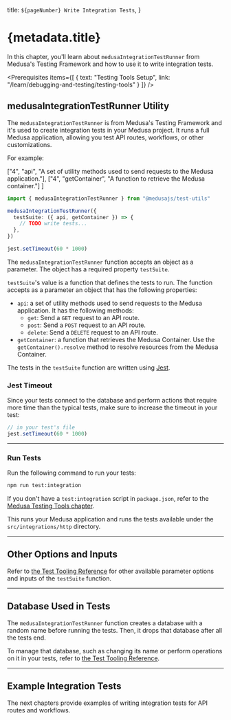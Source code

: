 
  title: `${pageNumber} Write Integration Tests`,
}

# {metadata.title}

In this chapter, you'll learn about `medusaIntegrationTestRunner` from Medusa's Testing Framework and how to use it to write integration tests.

<Prerequisites
  items={[
    {
      text: "Testing Tools Setup",
      link: "/learn/debugging-and-testing/testing-tools"
    }
  ]}
/>

## medusaIntegrationTestRunner Utility

The `medusaIntegrationTestRunner` is from Medusa's Testing Framework and it's used to create integration tests in your Medusa project. It runs a full Medusa application, allowing you test API routes, workflows, or other customizations.

For example:

  ["4", "api", "A set of utility methods used to send requests to the Medusa application."],
  ["4", "getContainer", "A function to retrieve the Medusa container."]
]

```ts title="integration-tests/http/test.spec.ts" highlights={highlights}
import { medusaIntegrationTestRunner } from "@medusajs/test-utils"

medusaIntegrationTestRunner({
  testSuite: ({ api, getContainer }) => {
    // TODO write tests...
  },
})

jest.setTimeout(60 * 1000)
```

The `medusaIntegrationTestRunner` function accepts an object as a parameter. The object has a required property `testSuite`.

`testSuite`'s value is a function that defines the tests to run. The function accepts as a parameter an object that has the following properties:

- `api`: a set of utility methods used to send requests to the Medusa application. It has the following methods:
    - `get`: Send a `GET` request to an API route.
    - `post`: Send a `POST` request to an API route.
    - `delete`: Send a `DELETE` request to an API route.
- `getContainer`: a function that retrieves the Medusa Container. Use the `getContainer().resolve` method to resolve resources from the Medusa Container.

The tests in the `testSuite` function are written using [Jest](https://jestjs.io/).

### Jest Timeout

Since your tests connect to the database and perform actions that require more time than the typical tests, make sure to increase the timeout in your test:

```ts title="integration-tests/http/test.spec.ts"
// in your test's file
jest.setTimeout(60 * 1000)
```

---

### Run Tests

Run the following command to run your tests:

```bash npm2yarn
npm run test:integration
```

<Note title="Tip">

If you don't have a `test:integration` script in `package.json`, refer to the [Medusa Testing Tools chapter](../page.mdx#add-test-commands).

</Note>

This runs your Medusa application and runs the tests available under the `src/integrations/http` directory.

---

## Other Options and Inputs

Refer to [the Test Tooling Reference](!resources!/test-tools-reference/medusaIntegrationTestRunner) for other available parameter options and inputs of the `testSuite` function.

---

## Database Used in Tests

The `medusaIntegrationTestRunner` function creates a database with a random name before running the tests. Then, it drops that database after all the tests end.

To manage that database, such as changing its name or perform operations on it in your tests, refer to [the Test Tooling Reference](!resources!/test-tools-reference/medusaIntegrationTestRunner).

---

## Example Integration Tests

The next chapters provide examples of writing integration tests for API routes and workflows.
